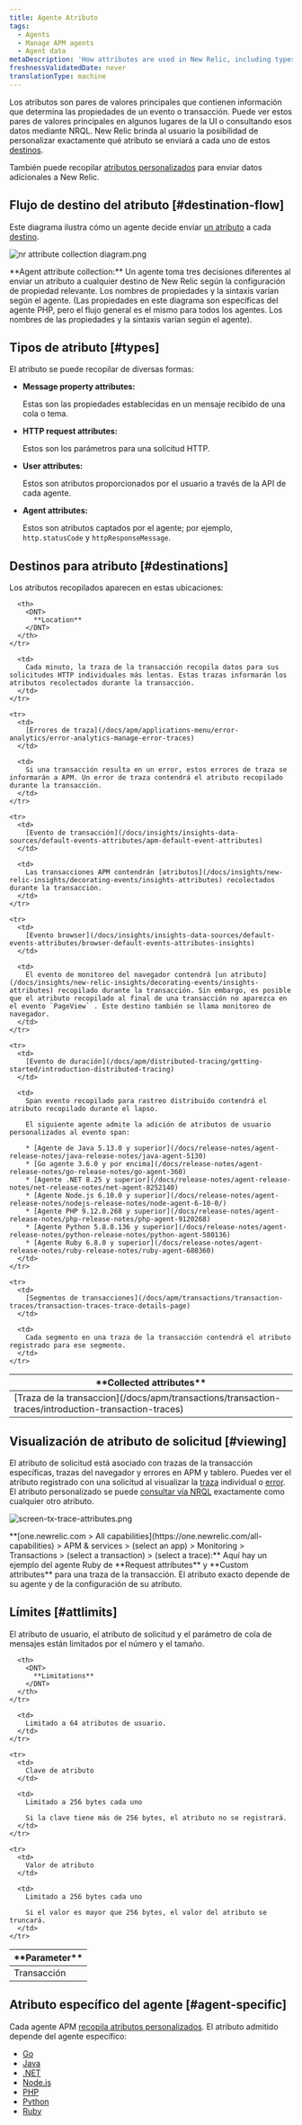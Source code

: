 ```yaml
---
title: Agente Atributo
tags:
  - Agents
  - Manage APM agents
  - Agent data
metaDescription: 'How attributes are used in New Relic, including types, destinations, and limits.'
freshnessValidatedDate: never
translationType: machine
---
```




Los atributos son pares de valores principales que contienen información que determina las propiedades de un evento o transacción. Puede ver estos pares de valores principales en algunos lugares de la UI o consultando esos datos mediante NRQL. New Relic brinda al usuario la posibilidad de personalizar exactamente qué atributo se enviará a cada uno de estos [destinos](#destinations).

También puede recopilar [atributos personalizados](/docs/apm/other-features/attributes/collecting-custom-attributes) para enviar datos adicionales a New Relic.

## Flujo de destino del atributo [#destination-flow]

Este diagrama ilustra cómo un agente decide enviar [un atributo](#types) a cada [destino](#destinations).

<img
  title="nr attribute collection diagram.png"
  alt="nr attribute collection diagram.png"
  src={apmAttributeCollectionDiagram}
/>

<figcaption>
  <DNT>**Agent attribute collection:**</DNT> Un agente toma tres decisiones diferentes al enviar un atributo a cualquier destino de New Relic según la configuración de propiedad relevante. Los nombres de propiedades y la sintaxis varían según el agente. (Las propiedades en este diagrama son específicas del agente PHP, pero el flujo general es el mismo para todos los agentes. Los nombres de las propiedades y la sintaxis varían según el agente).
</figcaption>

## Tipos de atributo [#types]

El atributo se puede recopilar de diversas formas:

* <DNT>**Message property attributes:**</DNT>

  Estas son las propiedades establecidas en un mensaje recibido de una cola o tema.

* <DNT>**HTTP request attributes:**</DNT>

  Estos son los parámetros para una solicitud HTTP.

* <DNT>**User attributes:**</DNT>

  Estos son atributos proporcionados por el usuario a través de la API de cada agente.

* <DNT>**Agent attributes:**</DNT>

  Estos son atributos captados por el agente; por ejemplo, `http.statusCode` y `httpResponseMessage`.

## Destinos para atributo [#destinations]

Los atributos recopilados aparecen en estas ubicaciones:

<table>
  <thead>
    <tr>
      <th width={200}>
        <DNT>
          **Collected attributes**
        </DNT>
      </th>

      <th>
        <DNT>
          **Location**
        </DNT>
      </th>
    </tr>
  </thead>

  <tbody>
    <tr>
      <td>
        [Traza de la transaccion](/docs/apm/transactions/transaction-traces/introduction-transaction-traces)
      </td>

      <td>
        Cada minuto, la traza de la transacción recopila datos para sus solicitudes HTTP individuales más lentas. Estas trazas informarán los atributos recolectados durante la transacción.
      </td>
    </tr>

    <tr>
      <td>
        [Errores de traza](/docs/apm/applications-menu/error-analytics/error-analytics-manage-error-traces)
      </td>

      <td>
        Si una transacción resulta en un error, estos errores de traza se informarán a APM. Un error de traza contendrá el atributo recopilado durante la transacción.
      </td>
    </tr>

    <tr>
      <td>
        [Evento de transacción](/docs/insights/insights-data-sources/default-events-attributes/apm-default-event-attributes)
      </td>

      <td>
        Las transacciones APM contendrán [atributos](/docs/insights/new-relic-insights/decorating-events/insights-attributes) recolectados durante la transacción.
      </td>
    </tr>

    <tr>
      <td>
        [Evento browser](/docs/insights/insights-data-sources/default-events-attributes/browser-default-events-attributes-insights)
      </td>

      <td>
        El evento de monitoreo del navegador contendrá [un atributo](/docs/insights/new-relic-insights/decorating-events/insights-attributes) recopilado durante la transacción. Sin embargo, es posible que el atributo recopilado al final de una transacción no aparezca en el evento `PageView` . Este destino también se llama monitoreo de navegador.
      </td>
    </tr>

    <tr>
      <td>
        [Evento de duración](/docs/apm/distributed-tracing/getting-started/introduction-distributed-tracing)
      </td>

      <td>
        Span evento recopilado para rastreo distribuido contendrá el atributo recopilado durante el lapso.

        El siguiente agente admite la adición de atributos de usuario personalizados al evento span:

        * [Agente de Java 5.13.0 y superior](/docs/release-notes/agent-release-notes/java-release-notes/java-agent-5130)
        * [Go agente 3.6.0 y por encima](/docs/release-notes/agent-release-notes/go-release-notes/go-agent-360)
        * [Agente .NET 8.25 y superior](/docs/release-notes/agent-release-notes/net-release-notes/net-agent-8252140)
        * [Agente Node.js 6.10.0 y superior](/docs/release-notes/agent-release-notes/nodejs-release-notes/node-agent-6-10-0/)
        * [Agente PHP 9.12.0.268 y superior](/docs/release-notes/agent-release-notes/php-release-notes/php-agent-9120268)
        * [Agente Python 5.8.0.136 y superior](/docs/release-notes/agent-release-notes/python-release-notes/python-agent-580136)
        * [Agente Ruby 6.8.0 y superior](/docs/release-notes/agent-release-notes/ruby-release-notes/ruby-agent-680360)
      </td>
    </tr>

    <tr>
      <td>
        [Segmentos de transacciones](/docs/apm/transactions/transaction-traces/transaction-traces-trace-details-page)
      </td>

      <td>
        Cada segmento en una traza de la transacción contendrá el atributo registrado para ese segmento.
      </td>
    </tr>
  </tbody>
</table>

## Visualización de atributo de solicitud [#viewing]

El atributo de solicitud está asociado con trazas de la transacción específicas, trazas del navegador y errores en APM y tablero. Puedes ver el atributo registrado con una solicitud al visualizar la [traza](/docs/apm/transactions/transaction-traces/introduction-transaction-traces#find-view) individual o [error](/docs/apm/applications-menu/error-analytics/error-analytics-explore-events-behind-errors). El atributo personalizado se puede [consultar vía NRQL](/docs/insights/nrql-new-relic-query-language/nrql-resources/nrql-syntax-components-functions#syntax) exactamente como cualquier otro atributo.

<img
  title="screen-tx-trace-attributes.png"
  alt="screen-tx-trace-attributes.png"
  src={apmRequestAttributes}
/>

<figcaption>
  <DNT>**[one.newrelic.com > All capabilities](https://one.newrelic.com/all-capabilities) > APM & services > (select an app) > Monitoring > Transactions > (select a transaction) > (select a trace):**</DNT> Aquí hay un ejemplo del agente Ruby de <DNT>**Request attributes**</DNT> y <DNT>**Custom attributes**</DNT> para una traza de la transacción. El atributo exacto depende de su agente y de la configuración de su atributo.
</figcaption>

## Límites [#attlimits]

El atributo de usuario, el atributo de solicitud y el parámetro de cola de mensajes están limitados por el número y el tamaño.

<table>
  <thead>
    <tr>
      <th width={200}>
        <DNT>
          **Parameter**
        </DNT>
      </th>

      <th>
        <DNT>
          **Limitations**
        </DNT>
      </th>
    </tr>
  </thead>

  <tbody>
    <tr>
      <td>
        Transacción
      </td>

      <td>
        Limitado a 64 atributos de usuario.
      </td>
    </tr>

    <tr>
      <td>
        Clave de atributo
      </td>

      <td>
        Limitado a 256 bytes cada uno

        Si la clave tiene más de 256 bytes, el atributo no se registrará.
      </td>
    </tr>

    <tr>
      <td>
        Valor de atributo
      </td>

      <td>
        Limitado a 256 bytes cada uno

        Si el valor es mayor que 256 bytes, el valor del atributo se truncará.
      </td>
    </tr>
  </tbody>
</table>

## Atributo específico del agente [#agent-specific]

Cada agente APM [recopila atributos personalizados](/docs/agents/manage-apm-agents/agent-data/collect-custom-attributes). El atributo admitido depende del agente específico:

* [Go](/docs/agents/go-agent/instrumentation/go-agent-attributes)
* [Java](/docs/agents/java-agent/attributes/enabling-disabling-attributes-java)
* [.NET](/docs/agents/net-agent/attributes/net-agent-attributes)
* [Node.js](/docs/agents/nodejs-agent/attributes/nodejs-agent-attributes)
* [PHP](/docs/agents/php-agent/attributes/php-agent-attributes)
* [Python](/docs/agents/python-agent/attributes/python-agent-attributes)
* [Ruby](/docs/agents/ruby-agent/attributes/ruby-agent-attributes)